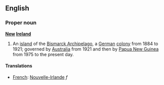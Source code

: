 ==English==

===Proper noun===
'''[[New]] [[Ireland]]'''
# An [[island]] of the [[Bismarck Archipelago]], a [[German]] [[colony]] from 1884 to 1921; governed by [[Australia]] from 1921 and then by [[Papua New Guinea]] from 1975 to the present day.

====Translations====

*[[French]]: [[Nouvelle-Irlande]] ''f''